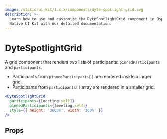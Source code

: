 ```yaml
---
image: /static/ui-kit/1.x.x/components/dyte-spotlight-grid.svg
description: >-
  Learn how to use and customize the DyteSpotlightGrid component in Ospi's React
  Native UI Kit with our detailed documentation.
---
```


# DyteSpotlightGrid

A grid component that renders two lists of participants: `pinnedParticipants`
and `participants`.

- Participants from `pinnedParticipants[]` are rendered inside a larger grid.
- Participants from `participants[]` array are rendered in a smaller grid.

```jsx
<DyteSpotlightGrid
  participants={[meeting.self]}
  pinnedParticipants={[meeting.self]}
  style={{ height: '360px', width: '100%' }}
/>
```

## Props

<PropsTable of="dyte-spotlight-grid" />

<head>
  <title>React Native UI Kit DyteSpotlightGrid</title>
</head>

